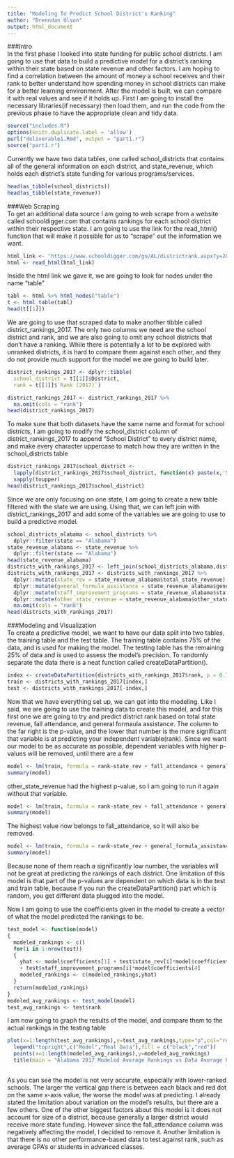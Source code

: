 ```yaml
---
title: "Modeling To Predict School District's Ranking"
author: "Brenndan Olson"
output: html_document
---
```


###Intro  
In the first phase I looked into state funding for public school districts. I am going to use that data to build a predictive model for a district's ranking within their state based on state revenue and other factors. I am hoping to find a correlation between the amount of money a school receives and their rank to better understand how spending money in school districts can make for a better learning environment. After the model is built, we can compare it with real values and see if it holds up. First I am going to install the necessary libraries(if necessary) then load them, and run the code from the previous phase to have the appropriate clean and tidy data. 
```r
source("includes.R")
options(knitr.duplicate.label = 'allow')
purl("deliverable1.Rmd", output = "part1.r")
source("part1.r")
```
Currently we have two data tables, one called school_districts that contains all of the general information on each district, and state_revenue, which holds each district's state funding for various programs/services.
```r
head(as_tibble(school_districts))
head(as_tibble(state_revenue))
```
###Web Scraping  
To get an additional data source I am going to web scrape from a website called schooldigger.com that contains rankings for each school district within their respective state. I am going to use the link for the read_html() function that will make it possible for us to "scrape" out the information we want.
```r
html_link <- "https://www.schooldigger.com/go/AL/districtrank.aspx?y=2018" 
html <- read_html(html_link)
```
Inside the html link we gave it, we are going to look for nodes under the name "table"
```r
tabl <- html %>% html_nodes("table")
t <- html_table(tabl)
head(t[[1]])
```
We are going to use that scraped data to make another tibble called district_rankings_2017. The only two columns we need are the school district and rank, and we are also going to omit any school districts that don't have a ranking. While there is potentially a lot to be explored with unranked districts, it is hard to compare them against each other, and they do not provide much support for the model we are going to build later.
```r
district_rankings_2017 <- dplyr::tibble(
  school_district = t[[1]]$District,
  rank = t[[1]]$`Rank (2017)`)

district_rankings_2017 <- district_rankings_2017 %>%
  na.omit(cols = "rank")
head(district_rankings_2017)
```
To make sure that both datasets have the same name and format for school districts, I am going to modify the school_district column of district_rankings_2017 to append "School District" to every district name, and make every character uppercase to match how they are written in the school_districts table
```r
district_rankings_2017$school_district <- 
  lapply(district_rankings_2017$school_district, function(x) paste(x,'School District')) %>%
  sapply(toupper)
head(district_rankings_2017$school_district)
```
Since we are only focusing on one state, I am going to create a new table filtered with the state we are using. Using that, we can left join with district_rankings_2017 and add some of the variables we are going to use to build a predictive model.
```r
school_districts_alabama <- school_districts %>%
  dplyr::filter(state == "Alabama")
state_revenue_alabama <- state_revenue %>%
  dplyr::filter(state == "Alabama")
head(state_revenue_alabama)
districts_with_rankings_2017 <- left_join(school_districts_alabama,district_rankings_2017, by = "school_district") 
districts_with_rankings_2017 <- districts_with_rankings_2017 %>%
  dplyr::mutate(state_rev = state_revenue_alabama$total_state_revenue) %>%
  dplyr::mutate(general_formula_assistance = state_revenue_alabama$general_formula_assistance) %>%
  dplyr::mutate(staff_improvement_programs = state_revenue_alabama$staff_improvement_programs) %>%
  dplyr::mutate(other_state_revenue = state_revenue_alabama$other_state_revenue) %>%
  na.omit(cols = "rank")
head(districts_with_rankings_2017)
```
###Modeling and Visualization  
To create a predictive model, we want to have our data split into two tables, the training table and the test table. The training table contains 75% of the data, and is used for making the model. The testing table has the remaining 25% of data and is used to assess the model's precision. To randomly separate the data there is a neat function called createDataPartition().
```r
index <- createDataPartition(districts_with_rankings_2017$rank, p = 0.75, list = FALSE)
train <- districts_with_rankings_2017[index,]
test <- districts_with_rankings_2017[-index,]
```
Now that we have everything set up, we can get into the modeling. Like I said, we are going to use the training data to create this model, and for this first one we are going to try and predict district rank based on total state revenue, fall attendance, and general formaula assistance. The column to the far right is the p-value, and the lower that number is the more significant that variable is at predicting your independent variable(rank). Since we want our model to be as accurate as possible, dependent variables with higher p-values will be removed, until there are a few
```r
model <- lm(train, formula = rank~state_rev + fall_attendance + general_formula_assistance + staff_improvement_programs + other_state_revenue)
summary(model)
```
other_state_revenue had the highest p-value, so I am going to run it again without that variable.
```r
model <- lm(train, formula = rank~state_rev + fall_attendance + general_formula_assistance + staff_improvement_programs)
summary(model)
```
The highest value now belongs to fall_attendance, so it will also be removed.
```r
model <- lm(train, formula = rank~state_rev + general_formula_assistance + staff_improvement_programs)
summary(model)
```
Because none of them reach a significantly low number, the variables will not be great at predicting the rankings of each district. One limitation of this model is that part of the p-values are dependent on which data is in the test and train table, because if you run the createDataPartition() part which is random, you get different data plugged into the model.

Now I am going to use the coefficients given in the model to create a vector of what the model predicted the rankings to be.
```r
test_model <- function(model)
{
  modeled_rankings <- c()
  for(i in 1:nrow(test))
  {
    yhat <- model$coefficients[1] + test$state_rev[i]*model$coefficients[2] + test$general_formula_assistance[i]*model$coefficients[3]
    + test$staff_improvement_programs[i]*model$coefficients[4]
    modeled_rankings <- c(modeled_rankings,yhat)
  }
  return(modeled_rankings)
}
modeled_avg_rankings <- test_model(model)
test_avg_rankings <- test$rank
```
I am now going to graph the results of the model, and compare them to the actual rankings in the testing table
```r
plot(x=1:length(test_avg_rankings),y=test_avg_rankings,type="p",col="red", ylab = "District rank", xlab = "")
  legend("topright",c("Model","Real Data"),fill = c("black","red"))
  points(x=1:length(modeled_avg_rankings),y=modeled_avg_rankings)
  title(main = "Alabama 2017 Modeled Average Rankings vs Data Average Rankings")
  
```
  
  As you can see the model is not very accurate, especially with lower-ranked schools. The larger the vertical gap there is between each black and red dot on the same x-axis value, the worse the model was at predicting. I already stated the limitation about variation on the model's results, but there are a few others. One of the other biggest factors about this model is it does not account for size of a district, because generally a larger district would receive more state funding. However since the fall_attendance column was negatively affecting the model, I decided to remove it. Another limitation is that there is no other performance-based data to test against rank, such as average GPA's or students in advanced classes.